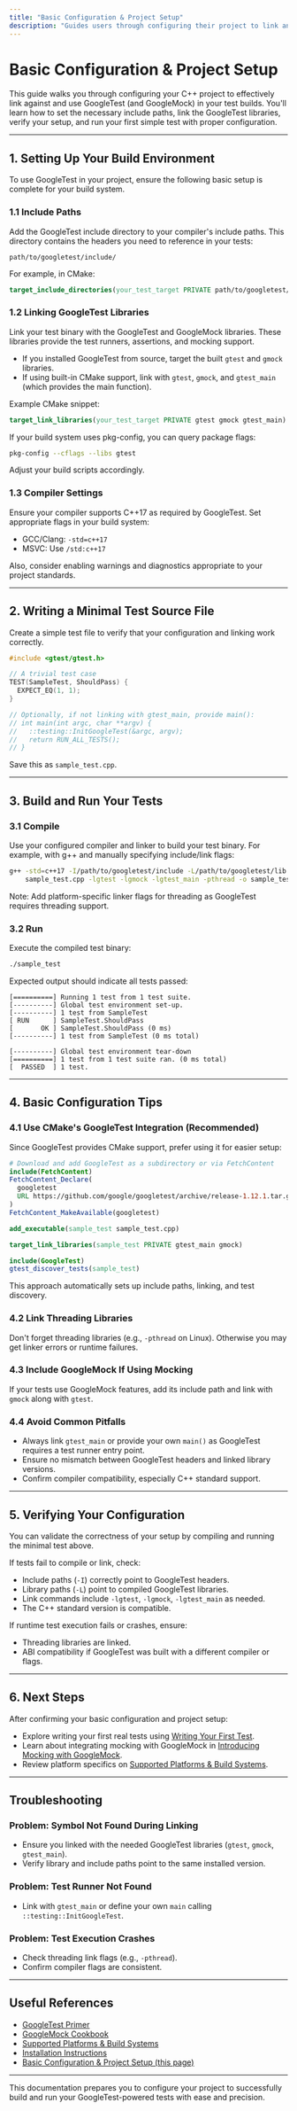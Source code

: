 ```yaml
---
title: "Basic Configuration & Project Setup"
description: "Guides users through configuring their project to link and use GoogleTest, including setting up necessary include paths, linking test runners, and verifying integration. This includes simple examples for integrating GoogleTest with a new or existing codebase and adjusting basic settings to ensure tests build and execute correctly."
---
```


# Basic Configuration & Project Setup

This guide walks you through configuring your C++ project to effectively link against and use GoogleTest (and GoogleMock) in your test builds. You'll learn how to set the necessary include paths, link the GoogleTest libraries, verify your setup, and run your first simple test with proper configuration.

---

## 1. Setting Up Your Build Environment

To use GoogleTest in your project, ensure the following basic setup is complete for your build system.

### 1.1 Include Paths

Add the GoogleTest include directory to your compiler's include paths. This directory contains the headers you need to reference in your tests:

```plaintext
path/to/googletest/include/
```

For example, in CMake:

```cmake
target_include_directories(your_test_target PRIVATE path/to/googletest/include)
```

### 1.2 Linking GoogleTest Libraries

Link your test binary with the GoogleTest and GoogleMock libraries. These libraries provide the test runners, assertions, and mocking support.

- If you installed GoogleTest from source, target the built `gtest` and `gmock` libraries.
- If using built-in CMake support, link with `gtest`, `gmock`, and `gtest_main` (which provides the main function).

Example CMake snippet:

```cmake
target_link_libraries(your_test_target PRIVATE gtest gmock gtest_main)
```

If your build system uses pkg-config, you can query package flags:

```bash
pkg-config --cflags --libs gtest
```

Adjust your build scripts accordingly.

### 1.3 Compiler Settings

Ensure your compiler supports C++17 as required by GoogleTest. Set appropriate flags in your build system:

- GCC/Clang: `-std=c++17`
- MSVC: Use `/std:c++17`

Also, consider enabling warnings and diagnostics appropriate to your project standards.

---

## 2. Writing a Minimal Test Source File

Create a simple test file to verify that your configuration and linking work correctly.

```cpp
#include <gtest/gtest.h>

// A trivial test case
TEST(SampleTest, ShouldPass) {
  EXPECT_EQ(1, 1);
}

// Optionally, if not linking with gtest_main, provide main():
// int main(int argc, char **argv) {
//   ::testing::InitGoogleTest(&argc, argv);
//   return RUN_ALL_TESTS();
// }
```

Save this as `sample_test.cpp`.

---

## 3. Build and Run Your Tests

### 3.1 Compile

Use your configured compiler and linker to build your test binary. For example, with g++ and manually specifying include/link flags:

```bash
g++ -std=c++17 -I/path/to/googletest/include -L/path/to/googletest/lib \
    sample_test.cpp -lgtest -lgmock -lgtest_main -pthread -o sample_test
```

Note: Add platform-specific linker flags for threading as GoogleTest requires threading support.

### 3.2 Run

Execute the compiled test binary:

```bash
./sample_test
```

Expected output should indicate all tests passed:

```
[==========] Running 1 test from 1 test suite.
[----------] Global test environment set-up.
[----------] 1 test from SampleTest
[ RUN      ] SampleTest.ShouldPass
[       OK ] SampleTest.ShouldPass (0 ms)
[----------] 1 test from SampleTest (0 ms total)

[----------] Global test environment tear-down
[==========] 1 test from 1 test suite ran. (0 ms total)
[  PASSED  ] 1 test.
```

---

## 4. Basic Configuration Tips

### 4.1 Use CMake's GoogleTest Integration (Recommended)

Since GoogleTest provides CMake support, prefer using it for easier setup:

```cmake
# Download and add GoogleTest as a subdirectory or via FetchContent
include(FetchContent)
FetchContent_Declare(
  googletest
  URL https://github.com/google/googletest/archive/release-1.12.1.tar.gz
)
FetchContent_MakeAvailable(googletest)

add_executable(sample_test sample_test.cpp)

target_link_libraries(sample_test PRIVATE gtest_main gmock)

include(GoogleTest)
gtest_discover_tests(sample_test)
```

This approach automatically sets up include paths, linking, and test discovery.

### 4.2 Link Threading Libraries

Don't forget threading libraries (e.g., `-pthread` on Linux). Otherwise you may get linker errors or runtime failures.

### 4.3 Include GoogleMock If Using Mocking

If your tests use GoogleMock features, add its include path and link with `gmock` along with `gtest`.

### 4.4 Avoid Common Pitfalls

- Always link `gtest_main` or provide your own `main()` as GoogleTest requires a test runner entry point.
- Ensure no mismatch between GoogleTest headers and linked library versions.
- Confirm compiler compatibility, especially C++ standard support.

---

## 5. Verifying Your Configuration

You can validate the correctness of your setup by compiling and running the minimal test above.

If tests fail to compile or link, check:

- Include paths (`-I`) correctly point to GoogleTest headers.
- Library paths (`-L`) point to compiled GoogleTest libraries.
- Link commands include `-lgtest`, `-lgmock`, `-lgtest_main` as needed.
- The C++ standard version is compatible.

If runtime test execution fails or crashes, ensure:

- Threading libraries are linked.
- ABI compatibility if GoogleTest was built with a different compiler or flags.

---

## 6. Next Steps

After confirming your basic configuration and project setup:

- Explore writing your first real tests using [Writing Your First Test](../guides/getting-started/first-test.md).
- Learn about integrating mocking with GoogleMock in [Introducing Mocking with GoogleMock](../guides/getting-started/integrate-mocking.md).
- Review platform specifics on [Supported Platforms & Build Systems](../overview/integration-ecosystem/supported-platforms.md).

---

## Troubleshooting

### Problem: Symbol Not Found During Linking

- Ensure you linked with the needed GoogleTest libraries (`gtest`, `gmock`, `gtest_main`).
- Verify library and include paths point to the same installed version.

### Problem: Test Runner Not Found

- Link with `gtest_main` or define your own `main` calling `::testing::InitGoogleTest`.

### Problem: Test Execution Crashes

- Check threading link flags (e.g., `-pthread`).
- Confirm compiler flags are consistent.

---

## Useful References

- [GoogleTest Primer](../guides/getting-started/first-test.md)
- [GoogleMock Cookbook](../docs/gmock_cook_book.md)
- [Supported Platforms & Build Systems](../overview/integration-ecosystem/supported-platforms.md)
- [Installation Instructions](../getting-started/core-setup/installation-platforms.md)
- [Basic Configuration & Project Setup (this page)](./configuration-basics.md)

---

This documentation prepares you to configure your project to successfully build and run your GoogleTest-powered tests with ease and precision.